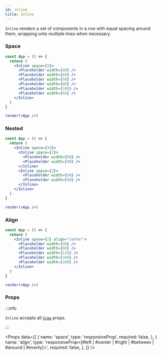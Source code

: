 ```yaml
---
id: inline
title: Inline
---
```



`Inline` renders a set of components in a row with equal spacing around them, wrapping onto multiple lines when necessary.

### Space

```jsx live
const App = () => {
  return (
    <Inline space={2}>
      <Placeholder width={40} />
      <Placeholder width={60} />
      <Placeholder width={50} />
      <Placeholder width={80} />
      <Placeholder width={100} />
      <Placeholder width={60} />
    </Inline>
  )
}

render(<App />)
```

### Nested

```jsx live
const App = () => {
  return (
    <Inline space={10}>
      <Inline space={2}>
        <Placeholder width={60} />
        <Placeholder width={90} />
      </Inline>
      <Inline space={2}>
        <Placeholder width={60} />
        <Placeholder width={90} />
      </Inline>
    </Inline>
  )
}

render(<App />)
```

### Align

```jsx live
const App = () => {
  return (
    <Inline space={2} align="center">
      <Placeholder width={90} />
      <Placeholder width={60} />
      <Placeholder width={120} />
      <Placeholder width={100} />
      <Placeholder width={100} />
    </Inline>
  )
}

render(<App />)
```


### Props

:::info

`Inline` accepts all [`View`](https://reactnative.dev/docs/view) props.

:::

<Props
  data={[
    {
      name: 'space',
      type: 'responsiveProp<float>',
      required: false,
    },
    {
      name: 'align',
      type: 'responsiveProp<[#left | #center | #right | #between | #around | #evenly]>',
      required: false,
    },
  ]}
/>

<BoxProps />
